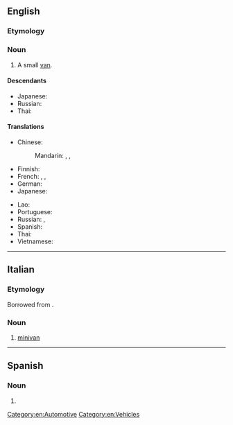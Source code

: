 {{also|Minivan}}
==English==
{{wikipedia}}

===Etymology===
{{prefix|en|mini|van}}

===Noun===
{{en-noun}}

# A small [[van]].

====Descendants====
* Japanese: {{l|ja|ミニバン|tr=miniban}}
* Russian: {{l|ru|минивэ́н}}
* Thai: {{l|th|มินิแวน|tr=míní waen}}

====Translations====
{{trans-top|small van}}
* Chinese:
*: Mandarin: {{t|cmn|多功能休旅車|sc=Hani}}, {{t|cmn|多功能休旅车|tr=duōgōngnéng xiūlǚchē|sc=Hani}}, {{qualifier|slang}} {{t|cmn|微面|tr=wēimiàn|sc=Hani}}
* Finnish: {{t|fi|tila-auto}}
* French: {{t+|fr|fourgonnette}}, {{t|fr|mini-fourgonnette}}, {{t|fr|mini-fourgon}}
* German: {{t|de|Minivan|m}}
* Japanese: {{t|ja|ミニバン|tr=miniban|sc=Jpan}}
{{trans-mid}}
* Lao: {{t|lo|ລົດຕູ້}}
* Portuguese: {{t|pt|minivan|f}}
* Russian: {{t+|ru|минивэ́н|m}}, {{t+|ru|фурго́н|m}}
* Spanish: {{t+|es|combi|m}}
* Thai: {{t|th|มินิแวน|tr=míní waen}}
* Vietnamese: {{t-needed|vi}}
{{trans-bottom}}

[[Category:en:Automotive]]
[[Category:en:Vehicles]]

----

==Italian==

===Etymology===
Borrowed from {{bor|it|en|minivan}}.

===Noun===
{{head|it|noun|g=m|invariable}}

# [[#English|minivan]]

----

==Spanish==

===Noun===
{{es-noun|m}}

# {{l|en|minivan}}